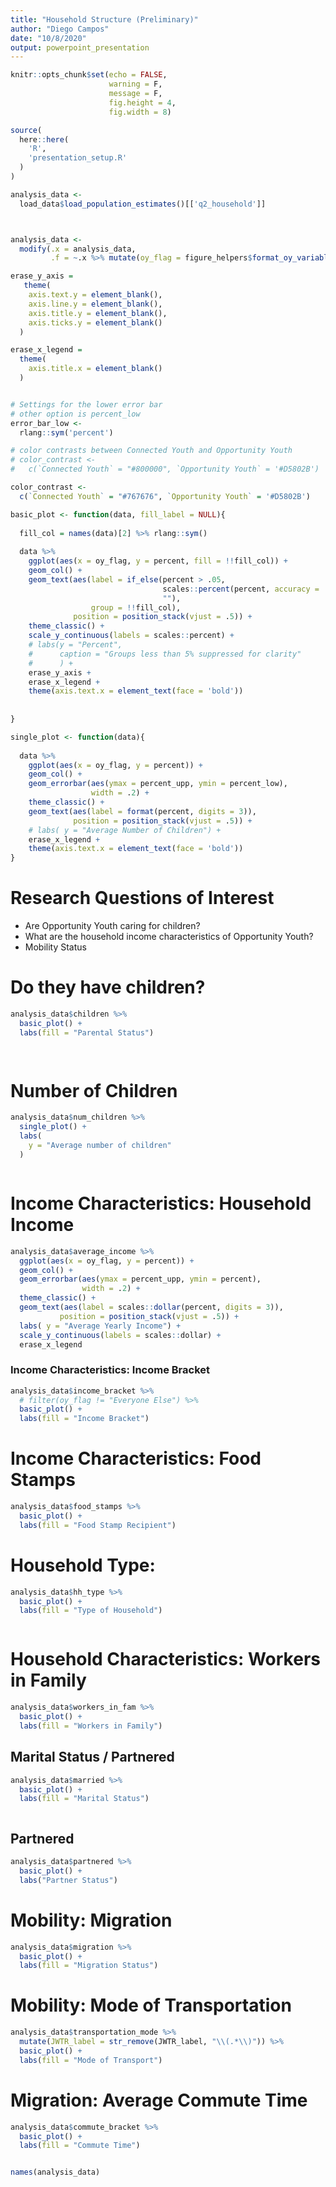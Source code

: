```yaml
---
title: "Household Structure (Preliminary)"
author: "Diego Campos"
date: "10/8/2020"
output: powerpoint_presentation
---
```


```r
knitr::opts_chunk$set(echo = FALSE, 
                      warning = F, 
                      message = F, 
                      fig.height = 4, 
                      fig.width = 8)
```

```r

source(
  here::here(
    'R', 
    'presentation_setup.R'
  )
)


```

```r

analysis_data <- 
  load_data$load_population_estimates()[['q2_household']]




```

```r
analysis_data <- 
  modify(.x = analysis_data, 
         .f = ~.x %>% mutate(oy_flag = figure_helpers$format_oy_variable(oy_flag)))

erase_y_axis = 
   theme(
    axis.text.y = element_blank(), 
    axis.line.y = element_blank(), 
    axis.title.y = element_blank(), 
    axis.ticks.y = element_blank()
  )

erase_x_legend = 
  theme(
    axis.title.x = element_blank()
  )


# Settings for the lower error bar
# other option is percent_low
error_bar_low <- 
  rlang::sym('percent')

# color contrasts between Connected Youth and Opportunity Youth
# color_contrast <- 
#   c(`Connected Youth` = "#800000", `Opportunity Youth` = '#D5802B')

color_contrast <- 
  c(`Connected Youth` = "#767676", `Opportunity Youth` = '#D5802B')
```

```r
basic_plot <- function(data, fill_label = NULL){
  
  fill_col = names(data)[2] %>% rlang::sym()
  
  data %>% 
    ggplot(aes(x = oy_flag, y = percent, fill = !!fill_col)) + 
    geom_col() + 
    geom_text(aes(label = if_else(percent > .05, 
                                  scales::percent(percent, accuracy = .1), 
                                  ""), 
                  group = !!fill_col), 
              position = position_stack(vjust = .5)) +
    theme_classic() + 
    scale_y_continuous(labels = scales::percent) + 
    # labs(y = "Percent", 
    #      caption = "Groups less than 5% suppressed for clarity"
    #      ) + 
    erase_y_axis + 
    erase_x_legend + 
    theme(axis.text.x = element_text(face = 'bold'))
    
    
}

single_plot <- function(data){
  
  data %>% 
    ggplot(aes(x = oy_flag, y = percent)) + 
    geom_col() + 
    geom_errorbar(aes(ymax = percent_upp, ymin = percent_low), 
                  width = .2) + 
    theme_classic() + 
    geom_text(aes(label = format(percent, digits = 3)), 
              position = position_stack(vjust = .5)) + 
    # labs( y = "Average Number of Children") + 
    erase_x_legend + 
    theme(axis.text.x = element_text(face = 'bold'))
}


```

# Research Questions of Interest

* Are Opportunity Youth caring for children?
* What are the household income characteristics of Opportunity Youth?
* Mobility Status

# Do they have children?

```r

analysis_data$children %>% 
  basic_plot() + 
  labs(fill = "Parental Status")
  



```

# Number of Children

```r

analysis_data$num_children %>% 
  single_plot() + 
  labs(
    y = "Average number of children"
  )



```


# Income Characteristics: Household Income

```r
analysis_data$average_income %>% 
  ggplot(aes(x = oy_flag, y = percent)) + 
  geom_col() + 
  geom_errorbar(aes(ymax = percent_upp, ymin = percent), 
                width = .2) + 
  theme_classic() + 
  geom_text(aes(label = scales::dollar(percent, digits = 3)), 
           position = position_stack(vjust = .5)) + 
  labs( y = "Average Yearly Income") + 
  scale_y_continuous(labels = scales::dollar) +
  erase_x_legend


```

### Income Characteristics: Income Bracket


```r

analysis_data$income_bracket %>% 
  # filter(oy_flag != "Everyone Else") %>% 
  basic_plot() + 
  labs(fill = "Income Bracket")


```

# Income Characteristics: Food Stamps


```r
analysis_data$food_stamps %>% 
  basic_plot() + 
  labs(fill = "Food Stamp Recipient")


```

# Household Type:

```r

analysis_data$hh_type %>% 
  basic_plot() + 
  labs(fill = "Type of Household")



```
# Household Characteristics: Workers in Family


```r
analysis_data$workers_in_fam %>% 
  basic_plot() + 
  labs(fill = "Workers in Family")
```




## Marital Status / Partnered
```r

analysis_data$married %>% 
  basic_plot() + 
  labs(fill = "Marital Status")



```

## Partnered

```r
analysis_data$partnered %>% 
  basic_plot() + 
  labs("Partner Status")
```



# Mobility: Migration

```r

analysis_data$migration %>% 
  basic_plot() + 
  labs(fill = "Migration Status")

```

# Mobility: Mode of Transportation
```r

analysis_data$transportation_mode %>% 
  mutate(JWTR_label = str_remove(JWTR_label, "\\(.*\\)")) %>% 
  basic_plot() + 
  labs(fill = "Mode of Transport")

```

# Migration: Average Commute Time

```r

analysis_data$commute_bracket %>% 
  basic_plot() + 
  labs(fill = "Commute Time")



```



```r
names(analysis_data)
```






